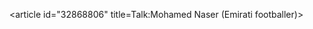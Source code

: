 <article id="32868806" title=Talk:Mohamed Naser (Emirati footballer)>
	<talkpage id="32868806" title="Talk:Mohamed Naser (Emirati footballer)">
{{WikiProject Biography|living=yes|class=stub|listas=Nasser, Mohammed|sports-work-group=yes|sports-priority=low}}
{{WikiProject Football|class=stub}}
	</talkpage>
</article>